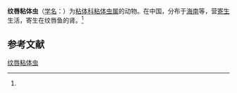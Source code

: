 {{Speciesbox
| name = 纹唇粘体虫
| status = 
| status_system = 
| image = 
| genus = Myxosoma
| species = osteochilus
| authority = (Chen, 1998)<ref name='id9341'>{{cite web| url =http://www.bioinfo.cn/db05/BjdwSpecies.php?action=view&id=9341| title =纹唇粘体虫| work =《中国动物物种编目数据库》| publisher =中国科学院微生物研究所| author =中国科学院动物研究所| accessdate =2009-04-16| deadurl =yes| archiveurl =https://web.archive.org/web/20160305072057/http://www.bioinfo.cn/db05/BjdwSpecies.php?action=view&id=9341| archivedate =2016-03-05}}</ref>
}}

'''纹唇粘体虫'''（[[学名|学名]]：{{lang|la|''Myxosoma osteochilus''}}）为[[粘体科|粘体科]][[粘体虫属|粘体虫属]]的动物。在中国，分布于[[海南|海南]]等，营[[寄生|寄生]]生活，寄生在纹唇鱼的肾。<ref name='id9341'/>

== 参考文献 ==
{{reflist}}

{{Wikispecies|Myxosoma osteochilus}}

[[Category:粘体虫属|纹唇粘体虫]]


{{Cnidarian-stub}}